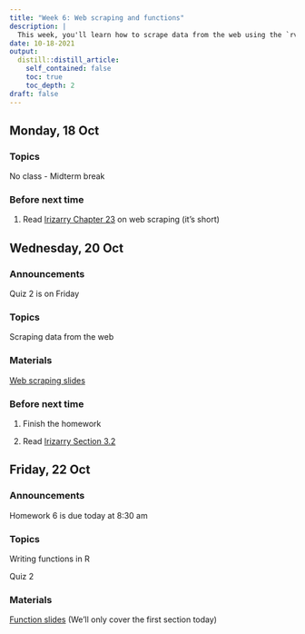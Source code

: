 ```yaml
---
title: "Week 6: Web scraping and functions"
description: |
  This week, you'll learn how to scrape data from the web using the `rvest` package and how to write basic functions.
date: 10-18-2021
output:
  distill::distill_article:
    self_contained: false
    toc: true
    toc_depth: 2
draft: false
---
```


## Monday, 18 Oct

### Topics

No class - Midterm break


### Before next time

1. Read [Irizarry Chapter 23](https://rafalab.github.io/dsbook/web-scraping.html) on web scraping (it's short)



## Wednesday, 20 Oct

### Announcements

Quiz 2 is on Friday


### Topics

Scraping data from the web

### Materials

[Web scraping slides](https://stat220-fa21.github.io/class_materials/slides/14-scraping.pdf)

### Before next time

1. Finish the homework

1. Read [Irizarry Section 3.2](https://rafalab.github.io/dsbook/programming-basics.html#defining-functions)

## Friday, 22 Oct

### Announcements

Homework 6 is due today at 8:30 am

### Topics

Writing functions in R

Quiz 2

### Materials

[Function slides](https://stat220-fa21.github.io/class_materials/slides/15-functions.pdf) (We'll only cover the first section today)
